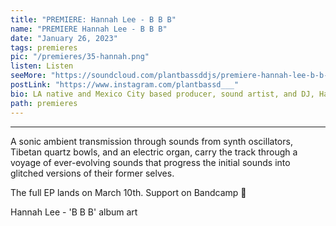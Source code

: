 ---
title: "PREMIERE: Hannah Lee - B B B"
name: "PREMIERE Hannah Lee - B B B"
date: "January 26, 2023"
tags: premieres
pic: "/premieres/35-hannah.png"
listen: Listen
seeMore: "https://soundcloud.com/plantbassddjs/premiere-hannah-lee-b-b-b"
postLink: "https://www.instagram.com/plantbassd___"
bio: LA native and Mexico City based producer, sound artist, and DJ, Hannah Lee shares the first single from their forthcoming EP 'Transiciones' on Pronoia Souvenirs with 'B B B'.
path: premieres
---

<SoundCloud url="https://soundcloud.com/plantbassddjs/premiere-hannah-lee-b-b-b" name="B B B" />

<hr />

A sonic ambient transmission through sounds from synth oscillators, Tibetan quartz bowls, and an electric organ, carry the track through a voyage of ever-evolving sounds that progress the initial sounds into glitched versions of their former selves.

The full EP lands on March 10th. Support <HoverLink url="hannah-lee.bandcamp.com/" name="Hannah Lee" external /> on Bandcamp 🌱

<Picture src="/premieres/35-bbb.png" alt="bbb album art" size={1200} />
<p className="smallText">Hannah Lee - 'B B B' album art</p>
